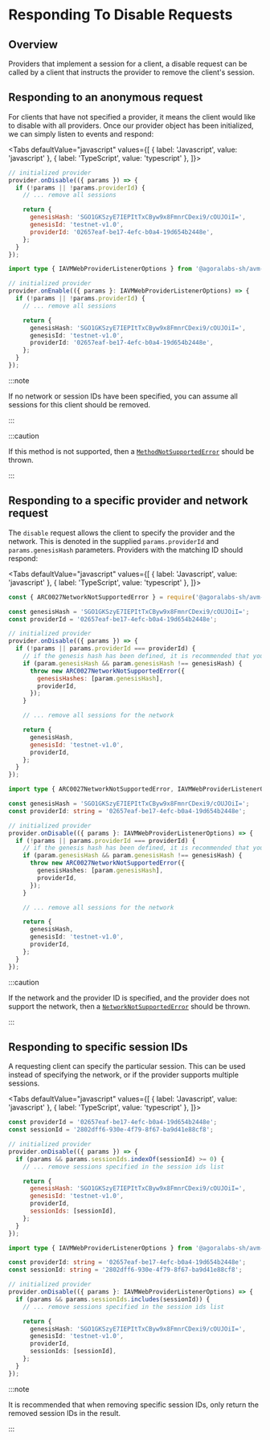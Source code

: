 
# Responding To Disable Requests

<TOCInline
  maxHeadingLevel={4}
  toc={toc}
/>

## Overview

Providers that implement a session for a client, a disable request can be called by a client that instructs the provider to remove the client's session.

## Responding to an anonymous request

For clients that have not specified a provider, it means the client would like to disable with all providers. Once our provider object has been initialized, we can simply listen to events and respond:

<Tabs
  defaultValue="javascript"
  values={[
    { label: 'Javascript', value: 'javascript' },
    { label: 'TypeScript', value: 'typescript' },
  ]}>
  <TabItem value="javascript">

```js
// initialized provider
provider.onDisable(({ params }) => {
  if (!params || !params.providerId) {
    // ... remove all sessions

    return {
      genesisHash: 'SGO1GKSzyE7IEPItTxCByw9x8FmnrCDexi9/cOUJOiI=',
      genesisId: 'testnet-v1.0',
      providerId: '02657eaf-be17-4efc-b0a4-19d654b2448e',
    };
  }
});
```

  </TabItem>
  <TabItem value="typescript">

```typescript
import type { IAVMWebProviderListenerOptions } from '@agoralabs-sh/avm-web-provider';

// initialized provider
provider.onEnable(({ params }: IAVMWebProviderListenerOptions) => {
  if (!params || !params.providerId) {
    // ... remove all sessions

    return {
      genesisHash: 'SGO1GKSzyE7IEPItTxCByw9x8FmnrCDexi9/cOUJOiI=',
      genesisId: 'testnet-v1.0',
      providerId: '02657eaf-be17-4efc-b0a4-19d654b2448e',
    };
  }
});
```

  </TabItem>
</Tabs>

:::note

If no network or session IDs have been specified, you can assume all sessions for this client should be removed.

:::

:::caution

If this method is not supported, then a [`MethodNotSupportedError`](../../api-reference/errors#methodnotsupportederror) should be thrown.

:::

## Responding to a specific provider and network request

The `disable` request allows the client to specify the provider and the network. This is denoted in the supplied `params.providerId` and `params.genesisHash` parameters. Providers with the matching ID should respond:

<Tabs
  defaultValue="javascript"
  values={[
    { label: 'Javascript', value: 'javascript' },
    { label: 'TypeScript', value: 'typescript' },
  ]}>
  <TabItem value="javascript">

```js
const { ARC0027NetworkNotSupportedError } = require('@agoralabs-sh/avm-web-provider');

const genesisHash = 'SGO1GKSzyE7IEPItTxCByw9x8FmnrCDexi9/cOUJOiI=';
const providerId = '02657eaf-be17-4efc-b0a4-19d654b2448e';

// initialized provider
provider.onDisable(({ params }) => {
  if (!params || params.providerId === providerId) {
    // if the genesis hash has been defined, it is recommended that you throw and error
    if (param.genesisHash && param.genesisHash !== genesisHash) {
      throw new ARC0027NetworkNotSupportedError({
        genesisHashes: [param.genesisHash],
        providerId,
      });
    }

    // ... remove all sessions for the network

    return {
      genesisHash,
      genesisId: 'testnet-v1.0',
      providerId,
    };
  }
});
```

  </TabItem>
  <TabItem value="typescript">

```typescript
import type { ARC0027NetworkNotSupportedError, IAVMWebProviderListenerOptions } from '@agoralabs-sh/avm-web-provider';

const genesisHash = 'SGO1GKSzyE7IEPItTxCByw9x8FmnrCDexi9/cOUJOiI=';
const providerId: string = '02657eaf-be17-4efc-b0a4-19d654b2448e';

// initialized provider
provider.onDisable(({ params }: IAVMWebProviderListenerOptions) => {
  if (!params || params.providerId === providerId) {
    // if the genesis hash has been defined, it is recommended that you throw and error
    if (param.genesisHash && param.genesisHash !== genesisHash) {
      throw new ARC0027NetworkNotSupportedError({
        genesisHashes: [param.genesisHash],
        providerId,
      });
    }

    // ... remove all sessions for the network

    return {
      genesisHash,
      genesisId: 'testnet-v1.0',
      providerId,
    };
  }
});
```

  </TabItem>
</Tabs>

:::caution

If the network and the provider ID is specified, and the provider does not support the network, then a [`NetworkNotSupportedError`](../../api-reference/errors#networknotsupportederror) should be thrown.

:::

## Responding to specific session IDs

A requesting client can specify the particular session. This can be used instead of specifying the network, or if the provider supports multiple sessions.

<Tabs
  defaultValue="javascript"
  values={[
    { label: 'Javascript', value: 'javascript' },
    { label: 'TypeScript', value: 'typescript' },
  ]}>
  <TabItem value="javascript">

```js
const providerId = '02657eaf-be17-4efc-b0a4-19d654b2448e';
const sessionId = '2802dff6-930e-4f79-8f67-ba9d41e88cf8';

// initialized provider
provider.onDisable(({ params }) => {
  if (params && params.sessionIds.indexOf(sessionId) >= 0) {
    // ... remove sessions specified in the session ids list

    return {
      genesisHash: 'SGO1GKSzyE7IEPItTxCByw9x8FmnrCDexi9/cOUJOiI=',
      genesisId: 'testnet-v1.0',
      providerId,
      sessionIds: [sessionId],
    };
  }
});
```

  </TabItem>
  <TabItem value="typescript">

```typescript
import type { IAVMWebProviderListenerOptions } from '@agoralabs-sh/avm-web-provider';

const providerId: string = '02657eaf-be17-4efc-b0a4-19d654b2448e';
const sessionId: string = '2802dff6-930e-4f79-8f67-ba9d41e88cf8';

// initialized provider
provider.onDisable(({ params }: IAVMWebProviderListenerOptions) => {
  if (params && params.sessionIds.includes(sessionId)) {
    // ... remove sessions specified in the session ids list

    return {
      genesisHash: 'SGO1GKSzyE7IEPItTxCByw9x8FmnrCDexi9/cOUJOiI=',
      genesisId: 'testnet-v1.0',
      providerId,
      sessionIds: [sessionId],
    };
  }
});
```

  </TabItem>
</Tabs>

:::note

It is recommended that when removing specific session IDs, only return the removed session IDs in the result.

:::
